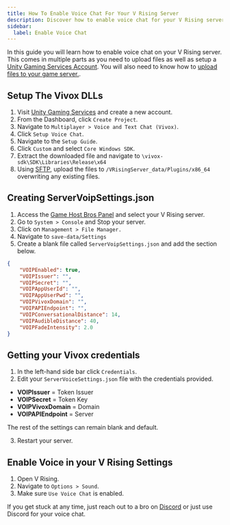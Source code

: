 ```yaml
---
title: How To Enable Voice Chat For Your V Rising Server
description: Discover how to enable voice chat for your V Rising server in our easy to follow guide.
sidebar:
  label: Enable Voice Chat
---
```


In this guide you will learn how to enable voice chat on your V Rising server. This comes in multiple parts as you need to upload files as well as setup a [Unity Gaming Services Account](https://dashboard.unity3d.com/gaming/login). You will also need to know how to [upload files to your game server.](/getting-started/uploading-files/).

## Setup The Vivox DLLs

1. Visit [Unity Gaming Services](https://dashboard.unity3d.com/gaming/login) and create a new account. 
2. From the Dashboard, click `Create Project`.
3. Navigate to `Multiplayer > Voice and Text Chat (Vivox)`.
4. Click `Setup Voice Chat`.
5. Navigate to the `Setup Guide`. 
6. Click `Custom` and select `Core Windows SDK`.
7. Extract the downloaded file and navigate to `\vivox-sdk\SDK\Libraries\Release\x64`
8. Using [SFTP](/getting-started/uploading-files/), upload the files to `/VRisingServer_data/Plugins/x86_64` overwriting any existing files.

## Creating ServerVoipSettings.json

1. Access the [Game Host Bros Panel](https://panel.gamehostbros.com/) and select your V Rising server.
2. Go to `System > Console` and Stop your server.
3. Click on `Management > File Manager.`
4. Navigate to `save-data/Settings`
5. Create a blank file called `ServerVoipSettings.json` and add the section below.

```json
{
    "VOIPEnabled": true,
    "VOIPIssuer": "",
    "VOIPSecret": "",
    "VOIPAppUserId": "",
    "VOIPAppUserPwd": "",
    "VOIPVivoxDomain": "",
    "VOIPAPIEndpoint": "",
    "VOIPConversationalDistance": 14,
    "VOIPAudibleDistance": 40,
    "VOIPFadeIntensity": 2.0
}
```

## Getting your Vivox credentials

1. In the left-hand side bar click `Credentials`.
2. Edit your `ServerVoiceSettings.json` file with the credentials provided.
- **VOIPIssuer** = Token Issuer
- **VOIPSecret** = Token Key
- **VOIPVivoxDomain** = Domain
- **VOIPAPIEndpoint** = Server

The rest of the settings can remain blank and default.

3. Restart your server.

## Enable Voice in your V Rising Settings

1. Open V Rising.
2. Navigate to `Options > Sound`.
3. Make sure `Use Voice Chat` is enabled.

If you get stuck at any time, just reach out to a bro on [Discord](https://discord.gg/FN4XgbAwzr) or just use Discord for your voice chat.
